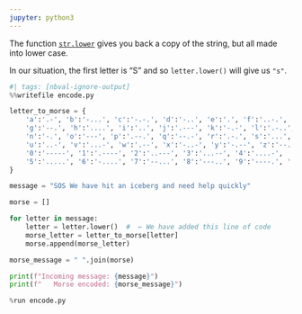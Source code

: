 ```yaml
---
jupyter: python3
---
```


The function [`str.lower`](https://docs.python.org/3/library/stdtypes.html#str.lower) gives you back a copy of the string, but all made into lower case.

In our situation, the first letter is "S" and so `letter.lower()` will give us `"s"`.

```python
#| tags: [nbval-ignore-output]
%%writefile encode.py

letter_to_morse = {
    'a':'.-', 'b':'-...', 'c':'-.-.', 'd':'-..', 'e':'.', 'f':'..-.', 
    'g':'--.', 'h':'....', 'i':'..', 'j':'.---', 'k':'-.-', 'l':'.-..', 'm':'--', 
    'n':'-.', 'o':'---', 'p':'.--.', 'q':'--.-', 'r':'.-.', 's':'...', 't':'-',
    'u':'..-', 'v':'...-', 'w':'.--', 'x':'-..-', 'y':'-.--', 'z':'--..',
    '0':'-----', '1':'.----', '2':'..---', '3':'...--', '4':'....-',
    '5':'.....', '6':'-....', '7':'--...', '8':'---..', '9':'----.', ' ':'/'
}

message = "SOS We have hit an iceberg and need help quickly"

morse = []

for letter in message:
    letter = letter.lower()  #  ← We have added this line of code
    morse_letter = letter_to_morse[letter]
    morse.append(morse_letter)

morse_message = " ".join(morse)

print(f"Incoming message: {message}")
print(f"   Morse encoded: {morse_message}")
```

```python
%run encode.py
```


